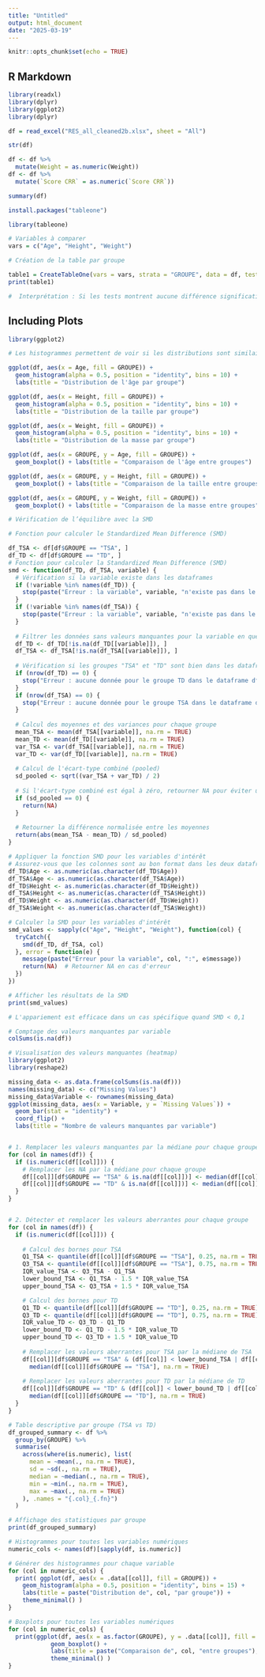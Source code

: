 ---
title: "Untitled"
output: html_document
date: "2025-03-19"
---

```{r setup, include=FALSE}
knitr::opts_chunk$set(echo = TRUE)
```

## R Markdown

```{r}
library(readxl)
library(dplyr)
library(ggplot2)
library(dplyr)
```


```{r cars}
df = read_excel("RES_all_cleaned2b.xlsx", sheet = "All") 

str(df)

df <- df %>%
  mutate(Weight = as.numeric(Weight))
df <- df %>%
  mutate(`Score CRR` = as.numeric(`Score CRR`))

summary(df)
```

```{r}
install.packages("tableone")
```


```{r}
library(tableone)

# Variables à comparer
vars = c("Age", "Height", "Weight")

# Création de la table par groupe

table1 = CreateTableOne(vars = vars, strata = "GROUPE", data = df, test = TRUE)
print(table1)

#  Interprétation : Si les tests montrent aucune différence significative (p > 0.05) entre TSA et NT, alors l’appariement est bon.

```

## Including Plots


```{r pressure, echo=FALSE}
library(ggplot2)

# Les histogrammes permettent de voir si les distributions sont similaires entre les groupes.

ggplot(df, aes(x = Age, fill = GROUPE)) +
  geom_histogram(alpha = 0.5, position = "identity", bins = 10) +
  labs(title = "Distribution de l'âge par groupe")

ggplot(df, aes(x = Height, fill = GROUPE)) +
  geom_histogram(alpha = 0.5, position = "identity", bins = 10) +
  labs(title = "Distribution de la taille par groupe")

ggplot(df, aes(x = Weight, fill = GROUPE)) +
  geom_histogram(alpha = 0.5, position = "identity", bins = 10) +
  labs(title = "Distribution de la masse par groupe")

```


```{r}
ggplot(df, aes(x = GROUPE, y = Age, fill = GROUPE)) +
  geom_boxplot() + labs(title = "Comparaison de l'âge entre groupes")

ggplot(df, aes(x = GROUPE, y = Height, fill = GROUPE)) +
  geom_boxplot() + labs(title = "Comparaison de la taille entre groupes")

ggplot(df, aes(x = GROUPE, y = Weight, fill = GROUPE)) +
  geom_boxplot() + labs(title = "Comparaison de la masse entre groupes")

```

```{r}
# Vérification de l’équilibre avec la SMD

# Fonction pour calculer le Standardized Mean Difference (SMD)

df_TSA <- df[df$GROUPE == "TSA", ]
df_TD <- df[df$GROUPE == "TD", ]
# Fonction pour calculer la Standardized Mean Difference (SMD)
smd <- function(df_TD, df_TSA, variable) {
  # Vérification si la variable existe dans les dataframes
  if (!variable %in% names(df_TD)) {
    stop(paste("Erreur : la variable", variable, "n'existe pas dans le dataframe TD."))
  }
  if (!variable %in% names(df_TSA)) {
    stop(paste("Erreur : la variable", variable, "n'existe pas dans le dataframe TSA."))
  }
  
  # Filtrer les données sans valeurs manquantes pour la variable en question
  df_TD <- df_TD[!is.na(df_TD[[variable]]), ]
  df_TSA <- df_TSA[!is.na(df_TSA[[variable]]), ]
  
  # Vérification si les groupes "TSA" et "TD" sont bien dans les dataframes respectifs
  if (nrow(df_TD) == 0) {
    stop("Erreur : aucune donnée pour le groupe TD dans le dataframe df_TD.")
  }
  if (nrow(df_TSA) == 0) {
    stop("Erreur : aucune donnée pour le groupe TSA dans le dataframe df_TSA.")
  }
  
  # Calcul des moyennes et des variances pour chaque groupe
  mean_TSA <- mean(df_TSA[[variable]], na.rm = TRUE)
  mean_TD <- mean(df_TD[[variable]], na.rm = TRUE)
  var_TSA <- var(df_TSA[[variable]], na.rm = TRUE)
  var_TD <- var(df_TD[[variable]], na.rm = TRUE)
  
  # Calcul de l'écart-type combiné (pooled)
  sd_pooled <- sqrt((var_TSA + var_TD) / 2)
  
  # Si l'écart-type combiné est égal à zéro, retourner NA pour éviter une division par zéro
  if (sd_pooled == 0) {
    return(NA)
  }
  
  # Retourner la différence normalisée entre les moyennes
  return(abs(mean_TSA - mean_TD) / sd_pooled)
}

# Appliquer la fonction SMD pour les variables d'intérêt
# Assurez-vous que les colonnes sont au bon format dans les deux dataframes
df_TD$Age <- as.numeric(as.character(df_TD$Age))
df_TSA$Age <- as.numeric(as.character(df_TSA$Age))
df_TD$Height <- as.numeric(as.character(df_TD$Height))
df_TSA$Height <- as.numeric(as.character(df_TSA$Height))
df_TD$Weight <- as.numeric(as.character(df_TD$Weight))
df_TSA$Weight <- as.numeric(as.character(df_TSA$Weight))

# Calculer la SMD pour les variables d'intérêt
smd_values <- sapply(c("Age", "Height", "Weight"), function(col) {
  tryCatch({
    smd(df_TD, df_TSA, col)
  }, error = function(e) {
    message(paste("Erreur pour la variable", col, ":", e$message))
    return(NA)  # Retourner NA en cas d'erreur
  })
})

# Afficher les résultats de la SMD
print(smd_values)

# L'appariement est efficace dans un cas spécifique quand SMD < 0,1

```







```{r}
# Comptage des valeurs manquantes par variable
colSums(is.na(df))

# Visualisation des valeurs manquantes (heatmap)
library(ggplot2)
library(reshape2)

missing_data <- as.data.frame(colSums(is.na(df)))
names(missing_data) <- c("Missing Values")
missing_data$Variable <- rownames(missing_data)
ggplot(missing_data, aes(x = Variable, y = `Missing Values`)) +
  geom_bar(stat = "identity") +
  coord_flip() +
  labs(title = "Nombre de valeurs manquantes par variable")


# 1. Remplacer les valeurs manquantes par la médiane pour chaque groupe
for (col in names(df)) {
  if (is.numeric(df[[col]])) {
    # Remplacer les NA par la médiane pour chaque groupe
    df[[col]][df$GROUPE == "TSA" & is.na(df[[col]])] <- median(df[[col]][df$GROUPE == "TSA"], na.rm = TRUE)
    df[[col]][df$GROUPE == "TD" & is.na(df[[col]])] <- median(df[[col]][df$GROUPE == "TD"], na.rm = TRUE)
  }
}


# 2. Détecter et remplacer les valeurs aberrantes pour chaque groupe
for (col in names(df)) {
  if (is.numeric(df[[col]])) {
    
    # Calcul des bornes pour TSA
    Q1_TSA <- quantile(df[[col]][df$GROUPE == "TSA"], 0.25, na.rm = TRUE)
    Q3_TSA <- quantile(df[[col]][df$GROUPE == "TSA"], 0.75, na.rm = TRUE)
    IQR_value_TSA <- Q3_TSA - Q1_TSA
    lower_bound_TSA <- Q1_TSA - 1.5 * IQR_value_TSA
    upper_bound_TSA <- Q3_TSA + 1.5 * IQR_value_TSA

    # Calcul des bornes pour TD
    Q1_TD <- quantile(df[[col]][df$GROUPE == "TD"], 0.25, na.rm = TRUE)
    Q3_TD <- quantile(df[[col]][df$GROUPE == "TD"], 0.75, na.rm = TRUE)
    IQR_value_TD <- Q3_TD - Q1_TD
    lower_bound_TD <- Q1_TD - 1.5 * IQR_value_TD
    upper_bound_TD <- Q3_TD + 1.5 * IQR_value_TD
    
    # Remplacer les valeurs aberrantes pour TSA par la médiane de TSA
    df[[col]][df$GROUPE == "TSA" & (df[[col]] < lower_bound_TSA | df[[col]] > upper_bound_TSA)] <- 
      median(df[[col]][df$GROUPE == "TSA"], na.rm = TRUE)
    
    # Remplacer les valeurs aberrantes pour TD par la médiane de TD
    df[[col]][df$GROUPE == "TD" & (df[[col]] < lower_bound_TD | df[[col]] > upper_bound_TD)] <- 
      median(df[[col]][df$GROUPE == "TD"], na.rm = TRUE)
  }
}
```



```{r}
# Table descriptive par groupe (TSA vs TD)
df_grouped_summary <- df %>%
  group_by(GROUPE) %>%
  summarise(
    across(where(is.numeric), list(
      mean = ~mean(., na.rm = TRUE),
      sd = ~sd(., na.rm = TRUE),
      median = ~median(., na.rm = TRUE),
      min = ~min(., na.rm = TRUE),
      max = ~max(., na.rm = TRUE)
    ), .names = "{.col}_{.fn}")
  )

# Affichage des statistiques par groupe
print(df_grouped_summary)
```



```{r}
# Histogrammes pour toutes les variables numériques
numeric_cols <- names(df)[sapply(df, is.numeric)]

# Générer des histogrammes pour chaque variable
for (col in numeric_cols) {
  print( ggplot(df, aes(x = .data[[col]], fill = GROUPE)) +
    geom_histogram(alpha = 0.5, position = "identity", bins = 15) +
    labs(title = paste("Distribution de", col, "par groupe")) +
    theme_minimal() ) 
}

```

```{r}
# Boxplots pour toutes les variables numériques
for (col in numeric_cols) {
  print(ggplot(df, aes(x = as.factor(GROUPE), y = .data[[col]], fill = as.factor(GROUPE))) +
            geom_boxplot() +
            labs(title = paste("Comparaison de", col, "entre groupes"), x = "Groupe", y = col) +
            theme_minimal() )
}
```


